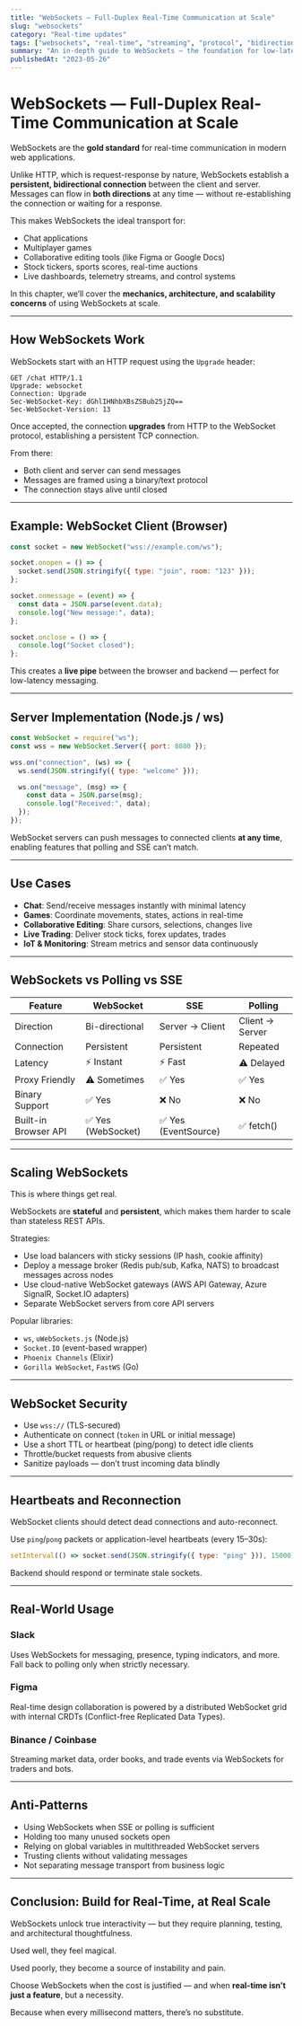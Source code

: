 ```yaml
---
title: "WebSockets — Full-Duplex Real-Time Communication at Scale"
slug: "websockets"
category: "Real-time updates"
tags: ["websockets", "real-time", "streaming", "protocol", "bidirectional"]
summary: "An in-depth guide to WebSockets — the foundation for low-latency, bi-directional communication on the web. Learn how they work, how to scale them, and when to use them for live apps like chat, games, trading platforms, and collaborative UIs."
publishedAt: "2023-05-26"
---
```


# WebSockets — Full-Duplex Real-Time Communication at Scale

WebSockets are the **gold standard** for real-time communication in modern web applications.

Unlike HTTP, which is request-response by nature, WebSockets establish a **persistent, bidirectional connection** between the client and server. Messages can flow in **both directions** at any time — without re-establishing the connection or waiting for a response.

This makes WebSockets the ideal transport for:
- Chat applications
- Multiplayer games
- Collaborative editing tools (like Figma or Google Docs)
- Stock tickers, sports scores, real-time auctions
- Live dashboards, telemetry streams, and control systems

In this chapter, we’ll cover the **mechanics, architecture, and scalability concerns** of using WebSockets at scale.

---

## How WebSockets Work

WebSockets start with an HTTP request using the `Upgrade` header:

```http
GET /chat HTTP/1.1
Upgrade: websocket
Connection: Upgrade
Sec-WebSocket-Key: dGhlIHNhbXBsZSBub25jZQ==
Sec-WebSocket-Version: 13
```

Once accepted, the connection **upgrades** from HTTP to the WebSocket protocol, establishing a persistent TCP connection.

From there:
- Both client and server can send messages
- Messages are framed using a binary/text protocol
- The connection stays alive until closed

---

## Example: WebSocket Client (Browser)

```js
const socket = new WebSocket("wss://example.com/ws");

socket.onopen = () => {
  socket.send(JSON.stringify({ type: "join", room: "123" }));
};

socket.onmessage = (event) => {
  const data = JSON.parse(event.data);
  console.log("New message:", data);
};

socket.onclose = () => {
  console.log("Socket closed");
};
```

This creates a **live pipe** between the browser and backend — perfect for low-latency messaging.

---

## Server Implementation (Node.js / ws)

```js
const WebSocket = require("ws");
const wss = new WebSocket.Server({ port: 8080 });

wss.on("connection", (ws) => {
  ws.send(JSON.stringify({ type: "welcome" }));

  ws.on("message", (msg) => {
    const data = JSON.parse(msg);
    console.log("Received:", data);
  });
});
```

WebSocket servers can push messages to connected clients **at any time**, enabling features that polling and SSE can’t match.

---

## Use Cases

- **Chat**: Send/receive messages instantly with minimal latency
- **Games**: Coordinate movements, states, actions in real-time
- **Collaborative Editing**: Share cursors, selections, changes live
- **Live Trading**: Deliver stock ticks, forex updates, trades
- **IoT & Monitoring**: Stream metrics and sensor data continuously

---

## WebSockets vs Polling vs SSE

| Feature             | WebSocket        | SSE               | Polling        |
|----------------------|------------------|--------------------|----------------|
| Direction            | Bi-directional   | Server → Client    | Client → Server |
| Connection           | Persistent       | Persistent         | Repeated       |
| Latency              | ⚡ Instant        | ⚡ Fast             | ⚠️ Delayed     |
| Proxy Friendly       | ⚠️ Sometimes      | ✅ Yes              | ✅ Yes         |
| Binary Support       | ✅ Yes           | ❌ No               | ❌ No          |
| Built-in Browser API | ✅ Yes (WebSocket)| ✅ Yes (EventSource)| ✅ fetch()     |

---

## Scaling WebSockets

This is where things get real.

WebSockets are **stateful** and **persistent**, which makes them harder to scale than stateless REST APIs.

Strategies:
- Use load balancers with sticky sessions (IP hash, cookie affinity)
- Deploy a message broker (Redis pub/sub, Kafka, NATS) to broadcast messages across nodes
- Use cloud-native WebSocket gateways (AWS API Gateway, Azure SignalR, Socket.IO adapters)
- Separate WebSocket servers from core API servers

Popular libraries:
- `ws`, `uWebSockets.js` (Node.js)
- `Socket.IO` (event-based wrapper)
- `Phoenix Channels` (Elixir)
- `Gorilla WebSocket`, `FastWS` (Go)

---

## WebSocket Security

- Use `wss://` (TLS-secured)
- Authenticate on connect (`token` in URL or initial message)
- Use a short TTL or heartbeat (ping/pong) to detect idle clients
- Throttle/bucket requests from abusive clients
- Sanitize payloads — don’t trust incoming data blindly

---

## Heartbeats and Reconnection

WebSocket clients should detect dead connections and auto-reconnect.

Use `ping`/`pong` packets or application-level heartbeats (every 15–30s):

```js
setInterval(() => socket.send(JSON.stringify({ type: "ping" })), 15000);
```

Backend should respond or terminate stale sockets.

---

## Real-World Usage

### Slack

Uses WebSockets for messaging, presence, typing indicators, and more. Fall back to polling only when strictly necessary.

### Figma

Real-time design collaboration is powered by a distributed WebSocket grid with internal CRDTs (Conflict-free Replicated Data Types).

### Binance / Coinbase

Streaming market data, order books, and trade events via WebSockets for traders and bots.

---

## Anti-Patterns

- Using WebSockets when SSE or polling is sufficient
- Holding too many unused sockets open
- Relying on global variables in multithreaded WebSocket servers
- Trusting clients without validating messages
- Not separating message transport from business logic

---

## Conclusion: Build for Real-Time, at Real Scale

WebSockets unlock true interactivity — but they require planning, testing, and architectural thoughtfulness.

Used well, they feel magical.

Used poorly, they become a source of instability and pain.

Choose WebSockets when the cost is justified — and when **real-time isn’t just a feature**, but a necessity.

Because when every millisecond matters, there’s no substitute.
